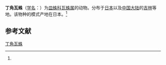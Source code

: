 {{Speciesbox
| name = 丁角瓦蛛
| status = 
| status_system = 
| image = 
| genus = Walckenaeria
| species = clavicornis
| authority = (Emerton, 1882)<ref name='id13370'>{{cite web| url =http://www.bioinfo.cn/db05/BjdwSpecies.php?action=view&id=13370| title =丁角瓦蛛| work =《中国动物物种编目数据库》| publisher =中国科学院微生物研究所| author =中国科学院动物研究所| accessdate =2009-04-28| deadurl =yes| archiveurl =https://web.archive.org/web/20160305003746/http://www.bioinfo.cn/db05/BjdwSpecies.php?action=view&id=13370| archivedate =2016-03-05}}</ref>
}}

'''丁角瓦蛛'''（[[学名|学名]]：{{lang|la|''Walckenaeria clavicornis''}}）为[[皿蛛科|皿蛛科]][[瓦蛛属|瓦蛛属]]的动物。分布于[[日本|日本]]以及[[中国大陆|中国大陆]]的[[吉林|吉林]]等地。该物种的模式产地在日本。<ref name='id13370'/>

== 参考文献 ==
{{reflist}}

{{Wikispecies|Walckenaeria clavicornis}}
{{Taxonbar|from=Q1059009}}

[[Category:瓦蛛属|丁角瓦蛛]]


{{蜘蛛小作品}}